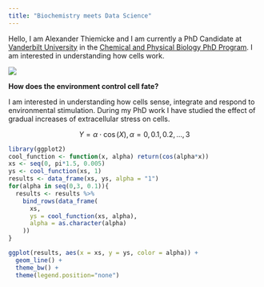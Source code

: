```yaml
---
title: "Biochemistry meets Data Science"
---
```


Hello, I am Alexander Thiemicke and I am currently a PhD Candidate at [Vanderbilt University](https://www.vanderbilt.edu/) in the [Chemical and Physical Biology PhD Program](https://medschool.vanderbilt.edu/cpb/person/alexander-thiemicke/). I am interested in understanding how cells work.

![](mg_7897-web.jpg) 


__How does the environment control cell fate?__

I am interested in understanding how cells sense, integrate and respond to environmental stimulation. During my PhD work I have studied the effect of gradual increases of extracellular stress on cells.



$$Y = \alpha \cdot \cos(X), \alpha = 0,0.1,0.2,...,3$$



```r
library(ggplot2)
cool_function <- function(x, alpha) return(cos(alpha*x))
xs <- seq(0, pi*1.5, 0.005)
ys <- cool_function(xs, 1)
results <- data_frame(xs, ys, alpha = "1")
for(alpha in seq(0,3, 0.1)){
  results <- results %>% 
    bind_rows(data_frame(
      xs, 
      ys = cool_function(xs, alpha),
      alpha = as.character(alpha)
    ))
}

ggplot(results, aes(x = xs, y = ys, color = alpha)) + 
  geom_line() + 
  theme_bw() + 
  theme(legend.position="none")
```
